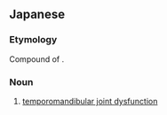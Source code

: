 ==Japanese==
{{ja-kanjitab|がく|かん|せつ|しょう|yomi=o}}

===Etymology===
Compound of {{compound|lang=ja|sort=がくかんせつしょう|顎関節|tr1=gakukansetsu|t1=temporomandibular joint|症|tr2=shō|t2=illness}}.

===Noun===
{{ja-noun|がくかんせつしょう}}

# {{lb|ja|pathology|sort=がくかんせつしょう}} [[temporomandibular joint dysfunction]]